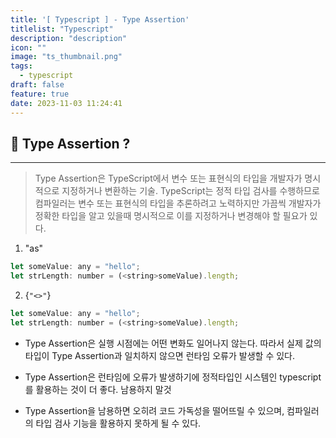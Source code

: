 ```yaml
---
title: '[ Typescript ] - Type Assertion'
titlelist: "Typescript"
description: "description"
icon: ""
image: "ts_thumbnail.png"
tags:
  - typescript
draft: false
feature: true
date: 2023-11-03 11:24:41
---
```




## 📌 Type Assertion ?
--------------
>Type Assertion은 TypeScript에서 변수 또는 표현식의 타입을 개발자가 명시적으로 지정하거나 변환하는 기술.
TypeScript는 정적 타입 검사를 수행하므로 컴파일러는 변수 또는 표현식의 타입을 추론하려고 노력하지만 가끔씩 개발자가 정확한 타입을 알고 있을때 명시적으로 이를 지정하거나 변경해야 할 필요가 있다.


1. "as" 

```js
let someValue: any = "hello";
let strLength: number = (<string>someValue).length;
```

2. {`"<>"`}

```js
let someValue: any = "hello";
let strLength: number = (<string>someValue).length;
```


- Type Assertion은 실행 시점에는 어떤 변화도 일어나지 않는다. 따라서 실제 값의 타입이 Type Assertion과 일치하지 않으면 런타임 오류가 발생할 수 있다.

- Type Assertion은 런타임에 오류가 발생하기에 정적타입인 시스템인 typescript를 활용하는 것이 더 좋다. 남용하지 말것

- Type Assertion을 남용하면 오히려 코드 가독성을 떨어뜨릴 수 있으며, 컴파일러의 타입 검사 기능을 활용하지 못하게 될 수 있다.